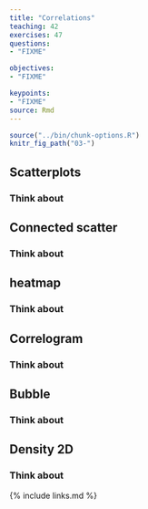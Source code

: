 ```yaml
---
title: "Correlations"
teaching: 42
exercises: 47
questions: 
- "FIXME"

objectives:
- "FIXME"

keypoints:
- "FIXME"
source: Rmd
---
```


```r
source("../bin/chunk-options.R")
knitr_fig_path("03-")
```

## Scatterplots

### Think about

## Connected scatter


### Think about

## heatmap


### Think about

## Correlogram


### Think about

## Bubble


### Think about

## Density 2D


### Think about

{% include links.md %}